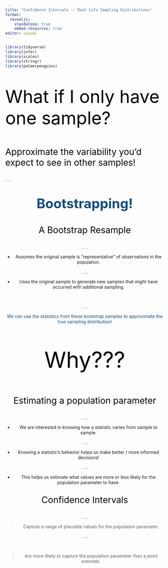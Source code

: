 ```yaml
---
title: "Confidence Intervals -- Real Life Sampling Distributions"
format: 
  revealjs:
    standalone: true
    embed-resources: true
editor: visual
---
```


```r
library(tidyverse)
library(infer)
library(scales)
library(stringr)
library(palmerpenguins)
```

::: {style="font-size: 4em; color: #000000;"}
What if I only have one sample?
:::

## 

::: {style="font-size: 2em; color: #000000;"}
Approximate the variability you'd expect to see in other samples!
:::

. . .

<center>

::: {style="font-size: 3em; color: #0F4C81;"}
**Bootstrapping!**
:::

## 

::: {style="font-size: 2em; color: #000000;"}
A Bootstrap Resample
:::

. . .

-   Assumes the original sample is "representative" of observations in the population.

. . .

-   Uses the original sample to generate new samples that might have occurred with additional sampling.

</br>

. . .

::: {style="font-size: 1em; color: #0F4C81;"}
We can use the statistics from these bootstrap samples to approximate the true sampling distribution!
:::

##  {background-color="#B6CADA"}

::: {style="font-size: 5em; color: #000000;"}
Why???
:::

## 

::: {style="font-size: 2em; color: #000000;"}
Estimating a population parameter
:::

. . .

-   We are interested in knowing how a statistic varies from sample to sample.

. . .

-   Knowing a statistic's behavior helps us make better / more informed decisions!

. . .

-   This helps us estimate what values are more or less likely for the population parameter to have.

##  {background-color="#B6CADA"}

::: {style="font-size: 2em; color: #000000;"}
Confidence Intervals
:::

. . .

> Capture a range of plausible values for the population parameter.

. . .

</br>

> Are more likely to capture the population parameter than a *point estimate*.

